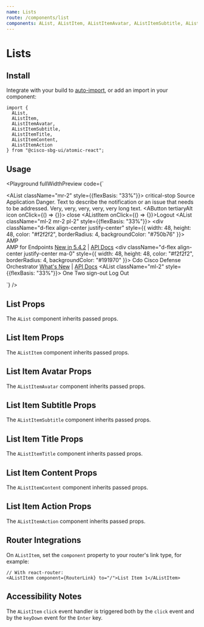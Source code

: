 ```yaml
---
name: Lists
route: /components/list
components: AList, AListItem, AListItemAvatar, AListItemSubtitle, AListItemAction, AListItemContent
---
```


# Lists

## Install

Integrate with your build to [auto-import](/#integrating), or add an import in your component:

```
import {
  AList,
  AListItem,
  AListItemAvatar,
  AListItemSubtitle,
  AListItemTitle,
  AListItemContent,
  AListItemAction
} from "@cisco-sbg-ui/atomic-react";
```

## Usage

<Playground
  fullWidthPreview
  code={`<div className="d-flex align-start">
  <AList className="mr-2" style={{flexBasis: "33%"}}>
    <AListItem twoLine>
      <AListItemAvatar>
        <AIcon size={16} className="status-red--text">
          critical-stop
        </AIcon>
      </AListItemAvatar>
      <AListItemContent>
        <AListItemTitle>Source Application</AListItemTitle>
        <AListItemSubtitle>
          Danger. Text to describe the notification or an issue that needs to
          be addressed. Very, very, very, very, very long text.
        </AListItemSubtitle>
      </AListItemContent>
      <AListItemAction>
        <AButton tertiaryAlt icon onClick={() => {}}>
          <AIcon size={10}>close</AIcon>
        </AButton>
      </AListItemAction>
    </AListItem>
    <ADivider light className="ma-0" />
    <AListItem onClick={() => {}}>Logout</AListItem>
  </AList>
  <AList className="ml-2 mr-2 pl-2" style={{flexBasis: "33%"}}>
    <AListItem twoLine>
      <AListItemAvatar className="ma-2 ml-0">
        <div
          className="d-flex align-center justify-center"
          style={{
            width: 48,
            height: 48,
            color: "#f2f2f2",
            borderRadius: 4,
            backgroundColor: "#750b76"
          }}>
          AMP
        </div>
      </AListItemAvatar>
      <AListItemContent>
        <AListItemTitle>AMP for Endpoints</AListItemTitle>
        <AListItemSubtitle>
          <a href="#">New in 5.4.2</a> | <a href="#">API Docs</a>
        </AListItemSubtitle>
      </AListItemContent>
    </AListItem>
    <ADivider light className="ma-0" />
    <AListItem twoLine>
      <AListItemAvatar className="ma-2 ml-0">
        <div
          className="d-flex align-center justify-center ma-0"
          style={{
            width: 48,
            height: 48,
            color: "#f2f2f2",
            borderRadius: 4,
            backgroundColor: "#191970"
          }}>
          Cdo
        </div>
      </AListItemAvatar>
      <AListItemContent>
        <AListItemTitle>Cisco Defense Orchestrator</AListItemTitle>
        <AListItemSubtitle>
          <a href="#">What's New</a> | <a href="#">API Docs</a>
        </AListItemSubtitle>
      </AListItemContent>
    </AListItem>
  </AList>
  <AList className="ml-2" style={{flexBasis: "33%"}}>
    <AListItem href="#" target="_blank">
      One
    </AListItem>
    <AListItem href="#" target="_blank">
      Two
    </AListItem>
    <AListItem twoLine href="#" target="_blank">
      <AListItemAvatar>
        <AIcon size={16}>sign-out</AIcon>
      </AListItemAvatar>
      <AListItemContent>Log Out</AListItemContent>
    </AListItem>
  </AList>
</div>
`}
/>

## List Props

The `AList` component inherits passed props.

<Props of="AList" />

## List Item Props

The `AListItem` component inherits passed props.

<Props of="AListItem" />

## List Item Avatar Props

The `AListItemAvatar` component inherits passed props.

<Props of="AListItemAvatar" />

## List Item Subtitle Props

The `AListItemSubtitle` component inherits passed props.

<Props of="AListItemSubtitle" />

## List Item Title Props

The `AListItemTitle` component inherits passed props.

<Props of="AListItemTitle" />

## List Item Content Props

The `AListItemContent` component inherits passed props.

<Props of="AListItemContent" />

## List Item Action Props

The `AListItemAction` component inherits passed props.

<Props of="AListItemAction" />

## Router Integrations

On `AListItem`, set the `component` property to your router's link type, for example:

```
// With react-router:
<AListItem component={RouterLink} to="/">List Item 1</AListItem>
```

## Accessibility Notes

The `AListItem` `click` event handler is triggered both by the `click` event and by the `keyDown` event for the `Enter` key.
